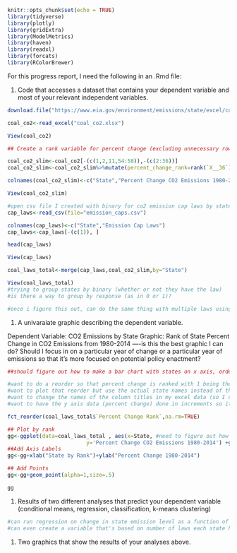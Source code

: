 ```r
knitr::opts_chunk$set(echo = TRUE)
library(tidyverse)
library(plotly)
library(gridExtra)
library(ModelMetrics)
library(haven)
library(readxl)
library(forcats)
library(RColorBrewer)
```

For this progress report, I need the following in an .Rmd file:

1. Code that accesses a dataset that contains your dependent variable and most of your relevant independent variables. 

```r
download.file("https://www.eia.gov/environment/emissions/state/excel/coal_CO2_by_state_2014.xlsx",destfile = "coal_co2.xlsx",method="curl")

coal_co2<-read_excel("coal_co2.xlsx")

View(coal_co2)

## Create a rank variable for percent change (excluding unnecessary rows)

coal_co2_slim<-coal_co2[-(c(1,2,11,54:58)),-(c(2:36))]
coal_co2_slim<-coal_co2_slim%>%mutate(percent_change_rank=rank(`X__36`))

colnames(coal_co2_slim)<-c("State","Percent Change CO2 Emissions 1980-2014","Absolute Change CO2 Emissions 1980-2014","Percent Change Rank")

View(coal_co2_slim)

#open csv file I created with binary for co2 emission cap laws by state
cap_laws<-read_csv(file="emission_caps.csv")

colnames(cap_laws)<-c("State","Emission Cap Laws")
cap_laws<-cap_laws[-(c(1)), ]

head(cap_laws)

View(cap_laws)

coal_laws_total<-merge(cap_laws,coal_co2_slim,by="State")

View(coal_laws_total)
#trying to group states by binary (whether or not they have the law)
#is there a way to group by response (as in 0 or 1)?

#once i figure this out, can do the same thing with multiple laws using a csv file of binary code for each state
```
1. A univaraiate graphic describing the dependent variable.
 
Dependent Variable: CO2 Emissions by State
Graphic: Rank of State Percent Change in CO2 Emissions from 1980-2014
----is this the best graphic I can do? Should I focus in on a particular year of change or a particular year of emissions so that it's more focused on potential policy enactment?
```r

##should figure out how to make a bar chart with states on x axis, ordered by rank of percent change, and the percent change stat on the y axis (percent change will assumably control for GDP and population)

#want to do a reorder so that percent change is ranked with 1 being the lowest change (decreased emissions) and 50 being a high, positive number of percent change emissions
#want to plot that reorder but use the actual state names instead of the order of the states based on the variable (idk how to change the names)
#want to change the names of the column titles in my excel data (so I can left-join later on)
#want to have the y axis data (percent change) done in increments so it's all legible, instead of having every number displayed so that it's all crammed in there

fct_reorder(coal_laws_total$`Percent Change Rank`,na.rm=TRUE)

## Plot by rank
gg<-ggplot(data=coal_laws_total , aes(x=State, #need to figure out how to say column 1 aka the state names; also need to rename the states to their abbreviation
                         y='Percent Change CO2 Emissions 1980-2014') +geom_bar(stat="identity"))
##Add Axis Labels
gg<-gg+xlab("State by Rank")+ylab("Percent Change 1980-2014")

## Add Points
gg<-gg+geom_point(alpha=1,size=.5)

gg
```

1. Results of two different analyses that predict your dependent variable (conditional means, regression, classification, k-means clustering)

```r
#can run regression on change in state emission level as a function of whether or not they have 2 different laws and then plot like i did for assignment 6
#can even create a variable that's based on number of laws each state has total regarding co2 emission (so like if California has 30 laws, that'll be their observation etc etc)

```
1. Two graphics that show the results of your analyses above. 
